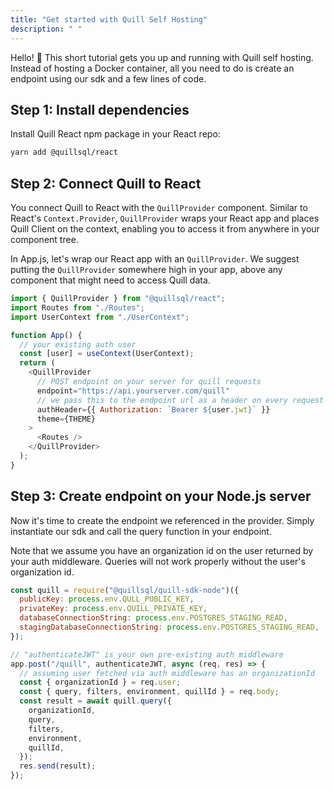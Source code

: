 ```yaml
---
title: "Get started with Quill Self Hosting"
description: " "
---
```


Hello! 👋 This short tutorial gets you up and running with Quill self hosting. Instead of hosting a Docker container, all you need to do is create an endpoint using our sdk and a few lines of code.

## Step 1: Install dependencies

Install Quill React npm package in your React repo:

```bash
yarn add @quillsql/react
```

## Step 2: Connect Quill to React

You connect Quill to React with the `QuillProvider` component. Similar to React's `Context.Provider`, `QuillProvider` wraps your React app and places Quill Client on the context, enabling you to access it from anywhere in your component tree.

In App.js, let's wrap our React app with an `QuillProvider`. We suggest putting the `QuillProvider` somewhere high in your app, above any component that might need to access Quill data.

```js App.js
import { QuillProvider } from "@quillsql/react";
import Routes from "./Routes";
import UserContext from "./UserContext";

function App() {
  // your existing auth user
  const [user] = useContext(UserContext);
  return (
    <QuillProvider
      // POST endpoint on your server for quill requests
      endpoint="https://api.yourserver.com/quill"
      // we pass this to the endpoint url as a header on every request
      authHeader={{ Authorization: `Bearer ${user.jwt}` }}
      theme={THEME}
    >
      <Routes />
    </QuillProvider>
  );
}
```

## Step 3: Create endpoint on your Node.js server

Now it's time to create the endpoint we referenced in the provider. Simply instantiate our sdk and call the query function in your endpoint.

Note that we assume you have an organization id on the user returned by your auth middleware. Queries will not work properly without the user's organization id.

<Card>

```js server.js
const quill = require("@quillsql/quill-sdk-node")({
  publicKey: process.env.QULL_PUBLIC_KEY,
  privateKey: process.env.QUILL_PRIVATE_KEY,
  databaseConnectionString: process.env.POSTGRES_STAGING_READ,
  stagingDatabaseConnectionString: process.env.POSTGRES_STAGING_READ,
});

// "authenticateJWT" is your own pre-existing auth middleware
app.post("/quill", authenticateJWT, async (req, res) => {
  // assuming user fetched via auth middleware has an organizationId
  const { organizationId } = req.user;
  const { query, filters, environment, quillId } = req.body;
  const result = await quill.query({
    organizationId,
    query,
    filters,
    environment,
    quillId,
  });
  res.send(result);
});
```

</Card>
